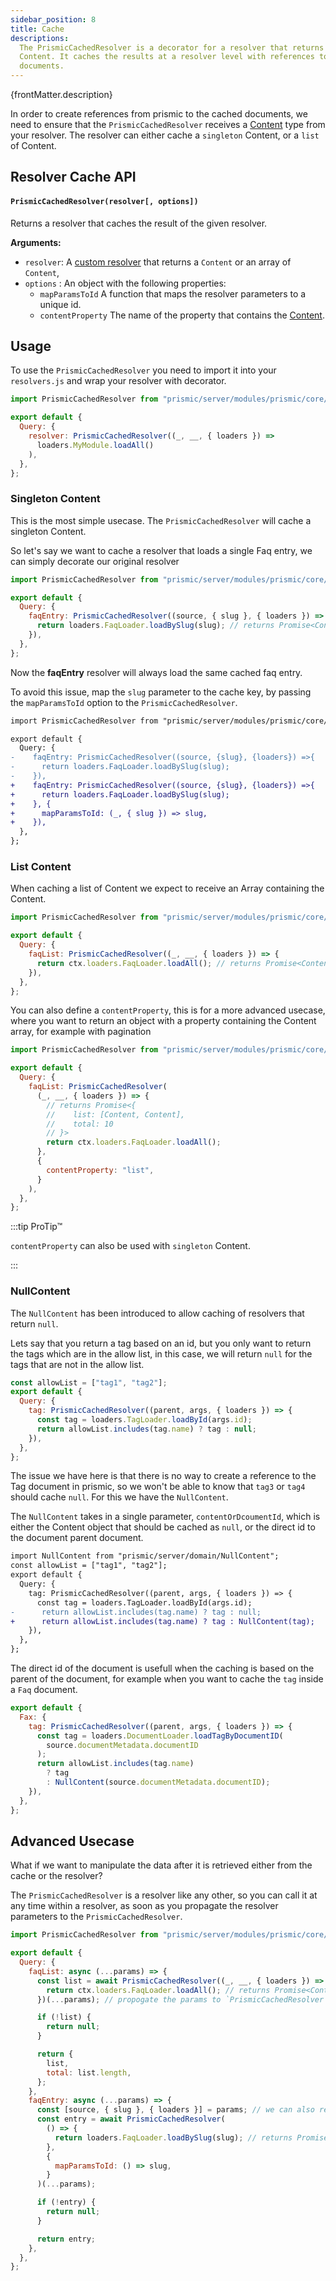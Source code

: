 ```yaml
---
sidebar_position: 8
title: Cache
descriptions:
  The PrismicCachedResolver is a decorator for a resolver that returns Prismic
  Content. It caches the results at a resolver level with references to the
  documents.
---
```


<p>{frontMatter.description}</p>

In order to create references from prismic to the cached documents, we need to
ensure that the `PrismicCachedResolver` receives a
[Content](https://gitlab.blackswift.cloud/front-commerce/front-commerce/-/blob/784684ce56cca69ca5c2e42d5d421a8c0b4bb9c3/modules/prismic/server/modules/prismic/core/loaders/Content.js)
type from your resolver. The resolver can either cache a `singleton` Content, or
a `list` of Content.

## Resolver Cache API

#### `PrismicCachedResolver(resolver[, options])`

Returns a resolver that caches the result of the given resolver.

**Arguments:**

- `resolver`: A
  [custom resolver](/docs/advanced/graphql/change-resolver-behavior#implement-your-custom-resolver-logic)
  that returns a `Content` or an array of `Content`,
- `options` : An object with the following properties:
  - `mapParamsToId` A function that maps the resolver parameters to a unique id.
  - `contentProperty` The name of the property that contains the
    [Content](https://gitlab.blackswift.cloud/front-commerce/front-commerce/-/blob/784684ce56cca69ca5c2e42d5d421a8c0b4bb9c3/modules/prismic/server/modules/prismic/core/loaders/Content.js).

## Usage

To use the `PrismicCachedResolver` you need to import it into your
`resolvers.js` and wrap your resolver with decorator.

```js title="my-module/resolvers.js"
import PrismicCachedResolver from "prismic/server/modules/prismic/core/cache/PrismicCachedResolver";

export default {
  Query: {
    resolver: PrismicCachedResolver((_, __, { loaders }) =>
      loaders.MyModule.loadAll()
    ),
  },
};
```

### Singleton Content

This is the most simple usecase. The `PrismicCachedResolver` will cache a
singleton Content.

So let's say we want to cache a resolver that loads a single Faq entry, we can
simply decorate our original resolver

```js
import PrismicCachedResolver from "prismic/server/modules/prismic/core/cache/PrismicCachedResolver";

export default {
  Query: {
    faqEntry: PrismicCachedResolver((source, { slug }, { loaders }) => {
      return loaders.FaqLoader.loadBySlug(slug); // returns Promise<Content>
    }),
  },
};
```

Now the **faqEntry** resolver will always load the same cached faq entry.

To avoid this issue, map the `slug` parameter to the cache key, by passing the
`mapParamsToId` option to the `PrismicCachedResolver`.

```diff
import PrismicCachedResolver from "prismic/server/modules/prismic/core/cache/PrismicCachedResolver";

export default {
  Query: {
-    faqEntry: PrismicCachedResolver((source, {slug}, {loaders}) =>{
-      return loaders.FaqLoader.loadBySlug(slug);
-    }),
+    faqEntry: PrismicCachedResolver((source, {slug}, {loaders}) =>{
+      return loaders.FaqLoader.loadBySlug(slug);
+    }, {
+      mapParamsToId: (_, { slug }) => slug,
+    }),
  },
};
```

### List Content

When caching a list of Content we expect to receive an Array containing the
Content.

```js
import PrismicCachedResolver from "prismic/server/modules/prismic/core/cache/PrismicCachedResolver";

export default {
  Query: {
    faqList: PrismicCachedResolver((_, __, { loaders }) => {
      return ctx.loaders.FaqLoader.loadAll(); // returns Promise<Content[]>
    }),
  },
};
```

You can also define a `contentProperty`, this is for a more advanced usecase,
where you want to return an object with a property containing the Content array,
for example with pagination

```js
import PrismicCachedResolver from "prismic/server/modules/prismic/core/cache/PrismicCachedResolver";

export default {
  Query: {
    faqList: PrismicCachedResolver(
      (_, __, { loaders }) => {
        // returns Promise<{
        //    list: [Content, Content],
        //    total: 10
        // }>
        return ctx.loaders.FaqLoader.loadAll();
      },
      {
        contentProperty: "list",
      }
    ),
  },
};
```

:::tip ProTip™

`contentProperty` can also be used with `singleton` Content.

:::

### NullContent

The `NullContent` has been introduced to allow caching of resolvers that return
`null`.

Lets say that you return a tag based on an id, but you only want to return the
tags which are in the allow list, in this case, we will return `null` for the
tags that are not in the allow list.

```js
const allowList = ["tag1", "tag2"];
export default {
  Query: {
    tag: PrismicCachedResolver((parent, args, { loaders }) => {
      const tag = loaders.TagLoader.loadById(args.id);
      return allowList.includes(tag.name) ? tag : null;
    }),
  },
};
```

The issue we have here is that there is no way to create a reference to the Tag
document in prismic, so we won't be able to know that `tag3` or `tag4` should
cache `null`. For this we have the `NullContent`.

The `NullContent` takes in a single parameter, `contentOrDcoumentId`, which is
either the Content object that should be cached as `null`, or the direct id to
the document parent document.

```diff
import NullContent from "prismic/server/domain/NullContent";
const allowList = ["tag1", "tag2"];
export default {
  Query: {
    tag: PrismicCachedResolver((parent, args, { loaders }) => {
      const tag = loaders.TagLoader.loadById(args.id);
-      return allowList.includes(tag.name) ? tag : null;
+      return allowList.includes(tag.name) ? tag : NullContent(tag);
    }),
  },
};
```

The direct id of the document is usefull when the caching is based on the parent
of the document, for example when you want to cache the `tag` inside a `Faq`
document.

```js
export default {
  Fax: {
    tag: PrismicCachedResolver((parent, args, { loaders }) => {
      const tag = loaders.DocumentLoader.loadTagByDocumentID(
        source.documentMetadata.documentID
      );
      return allowList.includes(tag.name)
        ? tag
        : NullContent(source.documentMetadata.documentID);
    }),
  },
};
```

## Advanced Usecase

What if we want to manipulate the data after it is retrieved either from the
cache or the resolver?

The `PrismicCachedResolver` is a resolver like any other, so you can call it at
any time within a resolver, as soon as you propagate the resolver parameters to
the `PrismicCachedResolver`.

```js
import PrismicCachedResolver from "prismic/server/modules/prismic/core/cache/PrismicCachedResolver";

export default {
  Query: {
    faqList: async (...params) => {
      const list = await PrismicCachedResolver((_, __, { loaders }) => {
        return ctx.loaders.FaqLoader.loadAll(); // returns Promise<Content[]>
      })(...params); // propogate the params to `PrismicCachedResolver`

      if (!list) {
        return null;
      }

      return {
        list,
        total: list.length,
      };
    },
    faqEntry: async (...params) => {
      const [source, { slug }, { loaders }] = params; // we can also reuse the params from the current resolver
      const entry = await PrismicCachedResolver(
        () => {
          return loaders.FaqLoader.loadBySlug(slug); // returns Promise<Content>
        },
        {
          mapParamsToId: () => slug,
        }
      )(...params);

      if (!entry) {
        return null;
      }

      return entry;
    },
  },
};
```
